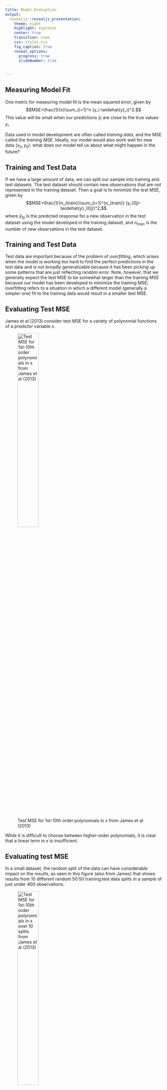 ```yaml
---
title: Model Evaluation
output: 
  revealjs::revealjs_presentation:
    theme: night
    highlight: espresso
    center: true
    transition: none
    css: styles.css
    fig_caption: true
    reveal_options:
      progress: true
      slideNumber: true
      
  
---
```




## Measuring Model Fit

One metric for measuring model fit is the mean squared error, given by $$MSE=\frac{1}{n}\sum_{i=1}^n (y_i-\widehat{y}_i)^2.$$ This value will be small when our predictions $\widehat{y}_i$ are close to the true values $y_i$.

Data used in model development are often called *training data*, and the MSE called the *training MSE*. Ideally, our model would also work well for new data $(x_0, y_0)$: what does our model tell us about what might happen in the future?  

## Training and Test Data

If we have a large amount of data, we can split our sample into training and test datasets. The test dataset should contain new observations that are not represented in the training dataset. Then a goal is to minimize the *test MSE*, given by $$MSE=\frac{1}{n_{train}}\sum_{i=1}^{n_{train}} (y_{0j}-\widehat{y}_{0j})^2,$$ where $\widehat{y}_{0j}$ is the predicted response for a new observation in the test dataset using the model developed in the training dataset, and $n_{train}$ is the number of new observations in the test dataset.

## Training and Test Data

Test data are important because of the problem of *overfitting*, which arises when the model is working too hard to find the perfect predictions in the test data and is not broadly generalizable because it has been picking up some patterns that are just reflecting random error. Note, however, that we generally expect the test MSE to be somewhat larger than the training MSE because our model has been developed to minimize the training MSE; overfitting refers to a situation in which a different model (generally a simpler one) fit to the training data would result in a smaller test MSE.

## Evaluating Test MSE

James et al (2013) consider test MSE for a variety of polynomial functions of a predictor variable $x$.


![Test MSE for 1st-10th order polynomials in $x$ from James et al (2013)](figures/val1.png){width=40%}

While it is difficult to choose between higher-order polynomials, it is clear that a linear term in $x$ is insufficient.

## Evaluating test MSE

In a small dataset, the random split of the data can have considerable impact on the results, as seen in this figure (also from James) that shows results from 10 different random 50:50 training:test data splits in a sample of just under 400 observations.

![Test MSE for 1st-10th order polynomials in $x$ over 10 splits from James et al (2013)](figures/val2.png){width=40%}

## Cross-Validation

*Cross-validation* is related to the validation set method but addresses the issue of sensitivity of results to the particular random data split obtained.  *k-Fold cross-validation* involves splitting the data into $k$ mutually-exclusive groups, called *folds*, and then fitting a model on $k-1$ folds (combined) with the $k^{th}$ fold treated as a validation set. We repeat $k$ times (so each fold can be the validation set). We obtain $k$ estimates of the test error and summarize using the average $$\frac{1}{k}\sum_{i=1}^k MSE_i.$$  *Leave-one-out cross-validation*, in which $k=1$, is a special case (more computationally intensive except in special cases). Test error estimates using $k=5$ or $k=10$ have been shown to have good statistical properties, motivating these common choices.

## Leave-one-out cross-validation

In the case of least squares, we can get an estimate of the average MSE from leave-one-out cross-validation using a simple formula (sadly, this does not hold in other models) based on the fit of only one model! This is a great computational savings. The estimate is given by
$$\frac{1}{n}\sum_{i=1}^n \left(\frac{y_i-\widehat{y}_i}{1-h_i}\right)^2,$$ where $h_{ii}$ is the $i$th diagonal matrix of the hat matrix $X(X'X)^{-1}X'$ and is often termed the *leverage*. High leverage points tend to have more of an impact on model fit.

## In-class exercise

- Subset the birth data to the year 2015 singleton births
- Divide the data into $k$ folds, where $k$ is the number of group members present, and assign each group member a different validation set (setting) a seed may be helpful)
- Each member should fit a linear regression model with birthweight as the outcome and predictors including biological sex, total pregnancies (dichotomized as 1 or >1), smoking status (dichotomized as any versus none), and gestational age (linear term in weeks) on their particular training set and compute the test MSE in their assigned validation set
- Combine results across team members to get the average test MSE
- Now compute average test MSE for a variety of polynomial functions in gestational age to determine a preferred model
